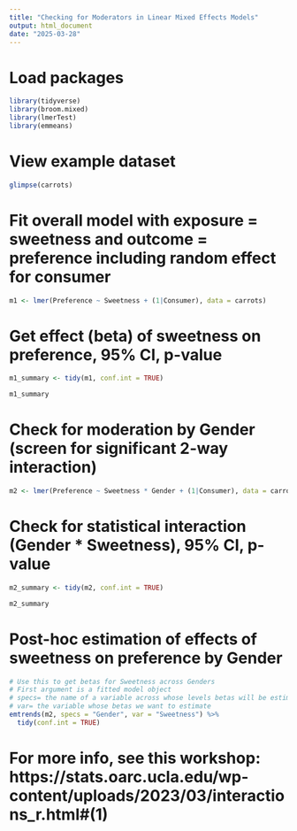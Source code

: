 ```yaml
---
title: "Checking for Moderators in Linear Mixed Effects Models"
output: html_document
date: "2025-03-28"
---
```


# Load packages
```r
library(tidyverse)
library(broom.mixed)
library(lmerTest)
library(emmeans)
```

# View example dataset
```r
glimpse(carrots)
```

# Fit overall model with exposure = sweetness and outcome = preference including random effect for consumer
```r
m1 <- lmer(Preference ~ Sweetness + (1|Consumer), data = carrots)
```


# Get effect (beta) of sweetness on preference, 95% CI, p-value
```r
m1_summary <- tidy(m1, conf.int = TRUE) 

m1_summary
```

# Check for moderation by Gender (screen for significant 2-way interaction)
```r
m2 <- lmer(Preference ~ Sweetness * Gender + (1|Consumer), data = carrots)
```


# Check for statistical interaction (Gender * Sweetness), 95% CI, p-value
```r
m2_summary <- tidy(m2, conf.int = TRUE) 

m2_summary
```

# Post-hoc estimation of effects of sweetness on preference by Gender
```r
# Use this to get betas for Sweetness across Genders
# First argument is a fitted model object
# specs= the name of a variable across whose levels betas will be estimeated
# var= the variable whose betas we want to estimate
emtrends(m2, specs = "Gender", var = "Sweetness") %>% 
  tidy(conf.int = TRUE)
```
# For more info, see this workshop: https://stats.oarc.ucla.edu/wp-content/uploads/2023/03/interactions_r.html#(1)

